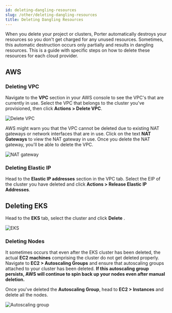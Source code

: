 ```yaml
---
id: deleting-dangling-resources
slug: /other/deleting-dangling-resources
title: Deleting Dangling Resources
---
```


When you delete your project or clusters, Porter automatically destroys your resources so you don't get charged for any unused resources. Sometimes, this automatic destruction occurs only partially and results in dangling resources. This is a guide with specific steps on how to delete these resources for each cloud provider.

## AWS

### Deleting VPC

Navigate to the **VPC** section in your AWS console to see the VPC's that are currently in use. Select the VPC that belongs to the cluster you've provisioned, then click **Actions > Delete VPC**.

![Delete VPC](https://files.readme.io/a33b774-Screen_Shot_2021-03-26_at_4.05.16_PM.png "Screen Shot 2021-03-26 at 4.05.16 PM.png")

AWS might warn you that the VPC cannot be deleted due to existing NAT gateways or network interfaces that are in use. Click on the text **NAT Gateways** to view the NAT gateway in use. Once you delete the NAT gateway, you'll be able to delete the VPC.

![NAT gateway](https://files.readme.io/61a972f-Screen_Shot_2021-03-26_at_4.09.51_PM.png "Screen Shot 2021-03-26 at 4.09.51 PM.png")

### Deleting Elastic IP

Head to the **Elastic IP addresses** section in the VPC tab. Select the EIP of the cluster you have deleted and click **Actions > Release Elastic IP Addresses**.

## Deleting EKS

Head to the **EKS** tab, select the cluster and click **Delete** .

![EKS](https://files.readme.io/0d4635a-Screen_Shot_2021-03-26_at_4.16.01_PM.png "Screen Shot 2021-03-26 at 4.16.01 PM.png")

### Deleting Nodes

It sometimes occurs that even after the EKS cluster has been deleted, the actual **EC2 machines** comprising the cluster do not get deleted properly. Navigate to **EC2 > Autoscaling Groups** and ensure that autoscaling groups attached to your cluster has been deleted. **If this autoscaling group persists, AWS will continue to spin back up your nodes even after manual deletion.**

Once you've deleted the **Autoscaling Group**, head to **EC2 > Instances** and delete all the nodes.

![Autoscaling group](https://files.readme.io/fad5baf-Screen_Shot_2021-03-26_at_4.24.08_PM.png "Screen Shot 2021-03-26 at 4.24.08 PM.png")
